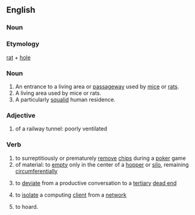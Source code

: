 ==English==
===Noun===
===Etymology===
[[rat]] + [[hole]]
===Noun===
{{en-noun}}
# An entrance to a living area or [[passageway]] used by [[mice]] or [[rats]].
# A living area used by mice or rats.
# A particularly [[squalid]] human residence.
===Adjective===
{{en-adj}}
# {{rfv-sense}} of a railway tunnel: poorly ventilated

===Verb===
{{en-verb|ratholes|ratholing|ratholed|ratholed}}

# to surreptitiously or prematurely [[remove]] [[chips]] during a [[poker]] game
# of material: to [[empty]] only in the center of a [[hopper]] or [[silo]], remaining [[circumferential]]ly
# {{rfv-sense}} to [[deviate]] from a productive conversation to a [[tertiary]] [[dead end]]
# {{rfv-sense}} to [[isolate]] a computing [[client]] from a [[network]]
# to hoard.